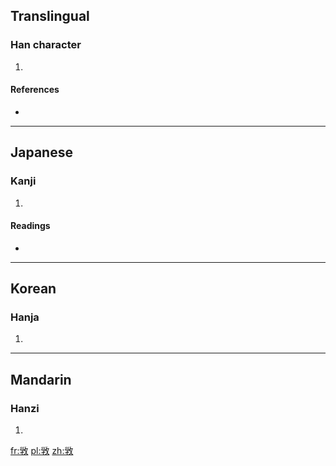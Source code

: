 {{also|斅}}
==Translingual==

===Han character===
{{Han char|rn=66|rad=攴|as=08|sn=12|four=|canj=火木人大 (FDOK), X火木人大 (XFDOK)}}

# {{defn|Han|sort=攴08}}

====References====
* {{Han ref|kx=0473.171|hdz=21469.031|uh=6569|ud=25961}}

----

==Japanese==

===Kanji===
{{ja-kanji|grade=|rs=攴08}}

# {{defn|lang=ja|sort=攴08}}

====Readings====
* {{ja-readings|on=[[こう]] (kō), [[ぎょう]] (gyō), [[かく]] (kaku), [[がく]] (gaku)|kun=[[おしえる]] (oshieru)}}

----

==Korean==

===Hanja===
{{ko-hanja|hangeul=효|eumhun=|rv=hyo|mr=hyo|y=hyo}}

# {{defn|lang=ko|sort=攴08}}

----

==Mandarin==

===Hanzi===
{{cmn-hanzi|pin=[[xiào]] ([[xiao4]])|wg=hsiao<sup>4</sup>}}

# {{defn|lang=cmn|sort=攴08}}

[[fr:敩]]
[[pl:敩]]
[[zh:敩]]